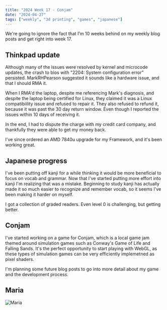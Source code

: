 ```yaml
---
title: "2024 Week 17 - Conjam"
date: "2024-04-27"
tags: ["weekly", "3d printing", "games", "japanese"]
---
```



We're going to ignore the fact that I'm 10 weeks behind on my weekly blog posts and get
right into week 17.

## Thinkpad update

Although many of the issues were resolved by kernel and microcode updates, the crash to
bios with "2204: System configuration error" persisted. MarkRHPearson suggested it
sounds like a hardware issue, and that I should RMA it.

When I RMA'd the laptop, despite me referencing Mark's diagnosis, and despite the laptop
being certified for Linux, they claimed it was a Linux compatibiility issue and refused
to repair it. They also refused to refund it, because it was past the 30 day return
window. Even though I reported the issues within 10 days of receiving it.

In the end, I had to dispute the charge with my credit card company, and thankfully they
were able to get my money back.

I've since ordered an AMD 7840u upgrade for my Framework, and it's been working great.

## Japanese progress

I've been putting off kanji for a while thinking it would be more beneficial to focus on
vocab and grammar. Now that I've started putting more effort into kanji I'm realizing
that was a mistake. Beginning to study kanji has actually made it so much easier to
recognize and remember vocab, so it seems I've been making it harder on myself.

I got a collection of graded readers. Even level 0 is challenging, but getting better.

## Conjam

I've started working on a game for Conjam, which is a local game jam themed around
simulation games such as Conway's Game of Life and Falling Sands. It's the perfect
opportunity to start playing with WebGL, as these types of simulation games can be very
efficiently implemetned as pixel shaders.

I'm planning some future blog posts to go into more detail about my game and the
development process.

## Maria

<Image src="maria.jpg" alt="Maria" />
